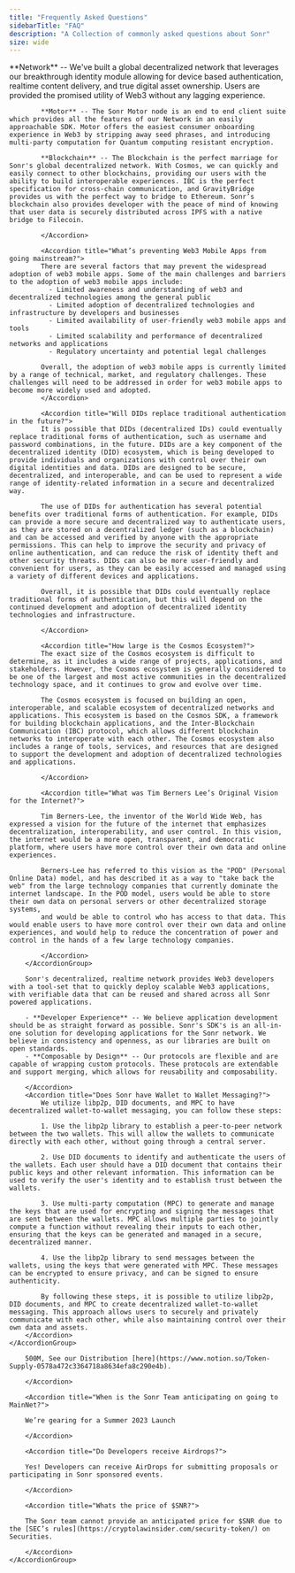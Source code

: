 ```yaml
---
title: "Frequently Asked Questions"
sidebarTitle: "FAQ"
description: "A Collection of commonly asked questions about Sonr"
size: wide
---
```


<Tabs>
  <Tab title="General">
    <AccordionGroup>
        <Accordion title="What Components make up the Sonr stack?">
            **Network** -- We've built a global decentralized network that leverages our breakthrough identity module allowing for device based authentication, realtime content delivery, and true digital asset ownership. Users are provided the promised utility of Web3 without any lagging experience.

            **Motor** -- The Sonr Motor node is an end to end client suite which provides all the features of our Network in an easily approachable SDK. Motor offers the easiest consumer onboarding experience in Web3 by stripping away seed phrases, and introducing multi-party computation for Quantum computing resistant encryption.

            **Blockchain** -- The Blockchain is the perfect marriage for Sonr's global decentralized network. With Cosmos, we can quickly and easily connect to other blockchains, providing our users with the ability to build interoperable experiences. IBC is the perfect specification for cross-chain communication, and GravityBridge provides us with the perfect way to bridge to Ethereum. Sonr’s blockchain also provides developer with the peace of mind of knowing that user data is securely distributed across IPFS with a native bridge to Filecoin.

            </Accordion>

            <Accordion title="What’s preventing Web3 Mobile Apps from going mainstream?">
            There are several factors that may prevent the widespread adoption of web3 mobile apps. Some of the main challenges and barriers to the adoption of web3 mobile apps include:
              - Limited awareness and understanding of web3 and decentralized technologies among the general public
              - Limited adoption of decentralized technologies and infrastructure by developers and businesses
              - Limited availability of user-friendly web3 mobile apps and tools
              - Limited scalability and performance of decentralized networks and applications
              - Regulatory uncertainty and potential legal challenges

            Overall, the adoption of web3 mobile apps is currently limited by a range of technical, market, and regulatory challenges. These challenges will need to be addressed in order for web3 mobile apps to become more widely used and adopted.
            </Accordion>

            <Accordion title="Will DIDs replace traditional authentication in the future?">
            It is possible that DIDs (decentralized IDs) could eventually replace traditional forms of authentication, such as username and password combinations, in the future. DIDs are a key component of the decentralized identity (DID) ecosystem, which is being developed to provide individuals and organizations with control over their own digital identities and data. DIDs are designed to be secure, decentralized, and interoperable, and can be used to represent a wide range of identity-related information in a secure and decentralized way.

            The use of DIDs for authentication has several potential benefits over traditional forms of authentication. For example, DIDs can provide a more secure and decentralized way to authenticate users, as they are stored on a decentralized ledger (such as a blockchain) and can be accessed and verified by anyone with the appropriate permissions. This can help to improve the security and privacy of online authentication, and can reduce the risk of identity theft and other security threats. DIDs can also be more user-friendly and convenient for users, as they can be easily accessed and managed using a variety of different devices and applications.

            Overall, it is possible that DIDs could eventually replace traditional forms of authentication, but this will depend on the continued development and adoption of decentralized identity technologies and infrastructure.

            </Accordion>

            <Accordion title="How large is the Cosmos Ecosystem?">
            The exact size of the Cosmos ecosystem is difficult to determine, as it includes a wide range of projects, applications, and stakeholders. However, the Cosmos ecosystem is generally considered to be one of the largest and most active communities in the decentralized technology space, and it continues to grow and evolve over time.

            The Cosmos ecosystem is focused on building an open, interoperable, and scalable ecosystem of decentralized networks and applications. This ecosystem is based on the Cosmos SDK, a framework for building blockchain applications, and the Inter-Blockchain Communication (IBC) protocol, which allows different blockchain networks to interoperate with each other. The Cosmos ecosystem also includes a range of tools, services, and resources that are designed to support the development and adoption of decentralized technologies and applications.

            </Accordion>

            <Accordion title="What was Tim Berners Lee’s Original Vision for the Internet?">

            Tim Berners-Lee, the inventor of the World Wide Web, has expressed a vision for the future of the internet that emphasizes decentralization, interoperability, and user control. In this vision, the internet would be a more open, transparent, and democratic platform, where users have more control over their own data and online experiences.

            Berners-Lee has referred to this vision as the "POD" (Personal Online Data) model, and has described it as a way to "take back the web" from the large technology companies that currently dominate the internet landscape. In the POD model, users would be able to store their own data on personal servers or other decentralized storage systems,
            and would be able to control who has access to that data. This would enable users to have more control over their own data and online experiences, and would help to reduce the concentration of power and control in the hands of a few large technology companies.

            </Accordion>
        </AccordionGroup>

  </Tab>
  <Tab title="Developers">
    <AccordionGroup>
        <Accordion title="Why build on Sonr?">

        Sonr's decentralized, realtime network provides Web3 developers with a tool-set that to quickly deploy scalable Web3 applications, with verifiable data that can be reused and shared across all Sonr powered applications.

        - **Developer Experience** -- We believe application development should be as straight forward as possible. Sonr's SDK's is an all-in-one solution for developing applications for the Sonr network. We believe in consistency and openness, as our libraries are built on open standards.
        - **Composable by Design** -- Our protocols are flexible and are capable of wrapping custom protocols. These protocols are extendable and support merging, which allows for reusability and composability.

        </Accordion>
        <Accordion title="Does Sonr have Wallet to Wallet Messaging?">
            We utilize libp2p, DID documents, and MPC to have decentralized wallet-to-wallet messaging, you can follow these steps:

            1. Use the libp2p library to establish a peer-to-peer network between the two wallets. This will allow the wallets to communicate directly with each other, without going through a central server.

            2. Use DID documents to identify and authenticate the users of the wallets. Each user should have a DID document that contains their public keys and other relevant information. This information can be used to verify the user's identity and to establish trust between the wallets.

            3. Use multi-party computation (MPC) to generate and manage the keys that are used for encrypting and signing the messages that are sent between the wallets. MPC allows multiple parties to jointly compute a function without revealing their inputs to each other, ensuring that the keys can be generated and managed in a secure, decentralized manner.

            4. Use the libp2p library to send messages between the wallets, using the keys that were generated with MPC. These messages can be encrypted to ensure privacy, and can be signed to ensure authenticity.

            By following these steps, it is possible to utilize libp2p, DID documents, and MPC to create decentralized wallet-to-wallet messaging. This approach allows users to securely and privately communicate with each other, while also maintaining control over their own data and assets.
        </Accordion>
    </AccordionGroup>

  </Tab>
  <Tab title="Token">
    <AccordionGroup>
        <Accordion title="What is the Total Supply of Tokens?">

        500M, See our Distribution [here](https://www.notion.so/Token-Supply-0578a472c3364718a8634efa8c290e4b).

        </Accordion>

        <Accordion title="When is the Sonr Team anticipating on going to MainNet?">

        We’re gearing for a Summer 2023 Launch

        </Accordion>

        <Accordion title="Do Developers receive Airdrops?">

        Yes! Developers can receive AirDrops for submitting proposals or participating in Sonr sponsored events.

        </Accordion>

        <Accordion title="Whats the price of $SNR?">

        The Sonr team cannot provide an anticipated price for $SNR due to the [SEC’s rules](https://cryptolawinsider.com/security-token/) on Securities.

        </Accordion>
    </AccordionGroup>

  </Tab>
</Tabs>
<br />
